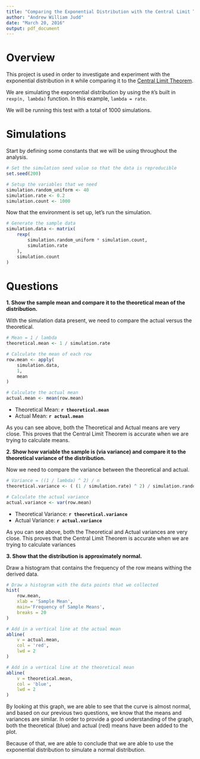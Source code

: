 ```yaml
---
title: "Comparing the Exponential Distribution with the Central Limit Theorem"
author: "Andrew William Judd"
date: "March 20, 2016"
output: pdf_document
---
```


# Overview

This project is used in order to investigate and experiment with the exponential distribution in `R` while comparing it to the [Central Limit Theorem](https://en.wikipedia.org/wiki/Central_limit_theorem).

We are simulating the exponential distribution by using the `R`'s built in `rexp(n, lambda)` function.  In this example, `lambda = rate`.

We will be running this test with a total of 1000 simulations.

# Simulations

Start by defining some constants that we will be using throughout the analysis.

```r
# Set the simulation seed value so that the data is reproducible
set.seed(200)

# Setup the variables that we need
simulation.random_uniform <- 40
simulation.rate <- 0.2
simulation.count <- 1000
```

Now that the environment is set up, let's run the simulation.

```r
# Generate the sample data
simulation.data <- matrix(
    rexp(
        simulation.random_uniform * simulation.count,
        simulation.rate
    ),
    simulation.count
)
```


# Questions

**1. Show the sample mean and compare it to the theoretical mean of the distribution.**

With the simulation data present, we need to compare the actual versus the theoretical.

```r
# Mean = 1 / lambda
theoretical.mean <- 1 / simulation.rate

# Calculate the mean of each row
row.mean <- apply(
    simulation.data, 
    1, 
    mean
)

# Calculate the actual mean
actual.mean <- mean(row.mean)
```

- Theoretical Mean: **``r theoretical.mean ``**
- Actual Mean: **``r actual.mean ``**

As you can see above, both the Theoretical and Actual means are very close.  This proves that the Central Limit Theorem is accurate when we are trying to calculate means.

**2. Show how variable the sample is (via variance) and compare it to the theoretical variance of the distribution.**

Now we need to compare the variance between the theoretical and actual.

```r
# Variance = ((1 / lambda) ^ 2) / n
theoretical.variance <- ( (1 / simulation.rate) ^ 2) / simulation.random_uniform

# Calculate the actual variance
actual.variance <- var(row.mean)
```

- Theoretical Variance: **``r theoretical.variance ``**
- Actual Variance: **``r actual.variance ``**

As you can see above, both the Theoretical and Actual variances are very close.  This proves that the Central Limit Theorem is accurate when we are trying to calculate variances

**3. Show that the distribution is approximately normal.**

Draw a histogram that contains the frequency of the row means withing the derived data.

```r
# Draw a histogram with the data points that we collected
hist(
    row.mean,
    xlab = 'Sample Mean',
    main='Frequency of Sample Means',
    breaks = 20
)

# Add in a vertical line at the actual mean
abline(
    v = actual.mean,
    col = 'red',
    lwd = 2
)

# Add in a vertical line at the theoretical mean
abline(
    v = theoretical.mean,
    col = 'blue',
    lwd = 2
)
```

By looking at this graph, we are able to see that the curve is almost normal, and based on our previous two questions, we know that the means and variances are similar.  In order to provide a good understanding of the graph, both the theoretical (blue) and actual (red) means have been added to the plot.


Because of that, we are able to conclude that we are able to use the exponential distribution to simulate a normal distribution.